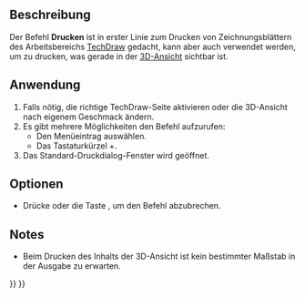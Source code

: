 <languages/>

{{Docnav/de
|[[Std_ProjectInfo/de|ProjektInfo]]
|[[Std_PrintPreview/de|DruckVorschau]]
|[[Std_File_Menu/de|Std Dateimenü]]
|IconL=Std_ProjectInfo.svg
|IconR=Std_PrintPreview.svg
|IconC=Freecad.svg
}}

{{GuiCommand/de
|Name=Std Print
|Name/de=Std Drucken
|MenuLocation=Datei → Drucken...
|Workbenches=Alle
|Shortcut={{KEY|Ctrl}}+{{KEY|P}}
|SeeAlso=[[Std_PrintPreview/de|Std DruckVorschau]] [[Std_PrintPdf/de|Std DruckenPdf]], [[Std_Export/de|Std Export]], [[Std_ViewScreenShot/de|Std Ansicht BildschirmFoto]]
}}

<span id="Description"></span>
==Beschreibung==

Der Befehl '''Drucken''' ist in erster Linie zum Drucken von Zeichnungsblättern des Arbeitsbereichs [[TechDraw_Workbench/de|TechDraw]] gedacht, kann aber auch verwendet werden, um zu drucken, was gerade in der [[3D_View/de|3D-Ansicht]] sichtbar ist.

<span id="Usage"></span>
==Anwendung==

# Falls nötig, die richtige TechDraw-Seite aktivieren oder die 3D-Ansicht nach eigenem Geschmack ändern.
# Es gibt mehrere Möglichkeiten den Befehl aufzurufen:
#* Den Menüeintrag {{MenuCommand|Datei → [[Image:Std_Print.svg|16px]] Drucken}} auswählen.
#* Das Tastaturkürzel {{KEY|Ctrl}}+{{KEY|P}}.
# Das Standard-Druckdialog-Fenster wird geöffnet.

<span id="Options"></span>
==Optionen==

* Drücke {{KEY|Esc}} oder die Taste {{Button|Cancel}}, um den Befehl abzubrechen.

==Notes==

* Beim Drucken des Inhalts der 3D-Ansicht ist kein bestimmter Maßstab in der Ausgabe zu erwarten.


{{Docnav/de
|[[Std_ProjectInfo/de|ProjektInfo]]
|[[Std_PrintPreview/de|DruckVorschau]]
|[[Std_File_Menu/de|Std Dateimenü]]
|IconL=Std_ProjectInfo.svg
|IconR=Std_PrintPreview.svg
|IconC=Freecad.svg
}}

{{Std_Base_navi{{#translation:}}}}
{{Userdocnavi{{#translation:}}}}